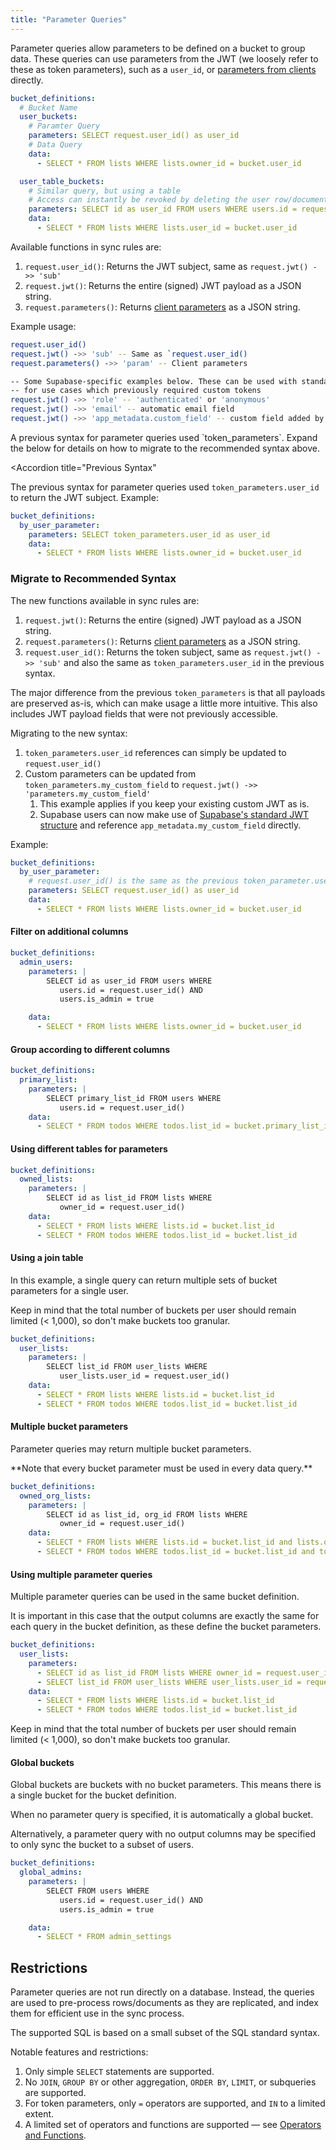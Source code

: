 ```yaml
---
title: "Parameter Queries"
---
```


Parameter queries allow parameters to be defined on a bucket to group data. These queries can use parameters from the JWT (we loosely refer to these as token parameters), such as a `user_id`, or [parameters from clients](/usage/sync-rules/advanced-topics/client-parameters-beta) directly.

```yaml
bucket_definitions:
  # Bucket Name
  user_buckets:
    # Paramter Query
    parameters: SELECT request.user_id() as user_id
    # Data Query
    data:
      - SELECT * FROM lists WHERE lists.owner_id = bucket.user_id

  user_table_buckets:
    # Similar query, but using a table
    # Access can instantly be revoked by deleting the user row/document
    parameters: SELECT id as user_id FROM users WHERE users.id = request.user_id()
    data:
      - SELECT * FROM lists WHERE lists.user_id = bucket.user_id
```

Available functions in sync rules are:

1. `request.user_id()`: Returns the JWT subject, same as `request.jwt() ->> 'sub'`
2. `request.jwt()`: Returns the entire (signed) JWT payload as a JSON string.
3. `request.parameters()`: Returns [client parameters](/usage/sync-rules/advanced-topics/client-parameters-beta) as a JSON string.

Example usage:

```bash
request.user_id()
request.jwt() ->> 'sub' -- Same as `request.user_id()
request.parameters() ->> 'param' -- Client parameters

-- Some Supabase-specific examples below. These can be used with standard Supabase tokens,
-- for use cases which previously required custom tokens
request.jwt() ->> 'role' -- 'authenticated' or 'anonymous'
request.jwt() ->> 'email' -- automatic email field
request.jwt() ->> 'app_metadata.custom_field' -- custom field added by a service account (authenticated)

```

<Note>
  A previous syntax for parameter queries used `token_parameters`. Expand the below for details on how to migrate to the recommended syntax above.
</Note>

<Accordion
  title="Previous Syntax"
>
The previous syntax for parameter queries used `token_parameters.user_id` to return the JWT subject. Example:

```yaml
bucket_definitions:
  by_user_parameter:
    parameters: SELECT token_parameters.user_id as user_id
    data:
      - SELECT * FROM lists WHERE lists.owner_id = bucket.user_id
```
### Migrate to Recommended Syntax

The new functions available in sync rules are:

1. `request.jwt()`: Returns the entire (signed) JWT payload as a JSON string.
2. `request.parameters()`: Returns [client parameters](/usage/sync-rules/advanced-topics/client-parameters-beta) as a JSON string.
3. `request.user_id()`: Returns the token subject, same as `request.jwt() ->> 'sub'` and also the same as `token_parameters.user_id` in the previous syntax.

The major difference from the previous `token_parameters` is that all payloads are preserved as-is, which can make usage a little more intuitive. This also includes JWT payload fields that were not previously accessible.

Migrating to the new syntax:

1. `token_parameters.user_id` references can simply be updated to `request.user_id()`
2. Custom parameters can be updated from `token_parameters.my_custom_field` to `request.jwt() ->> 'parameters.my_custom_field'`
   1. This example applies if you keep your existing custom JWT as is.
   2. Supabase users can now make use of [Supabase's standard JWT structure](https://supabase.com/docs/guides/auth/jwts#jwts-in-supabase) and reference `app_metadata.my_custom_field` directly.

Example:

```yaml
bucket_definitions:
  by_user_parameter:
    # request.user_id() is the same as the previous token_parameter.user_id
    parameters: SELECT request.user_id() as user_id
    data:
      - SELECT * FROM lists WHERE lists.owner_id = bucket.user_id
```
</Accordion>


#### Filter on additional columns

```yaml
bucket_definitions:
  admin_users:
    parameters: |
        SELECT id as user_id FROM users WHERE
           users.id = request.user_id() AND
           users.is_admin = true

    data:
      - SELECT * FROM lists WHERE lists.owner_id = bucket.user_id
```

#### Group according to different columns

```yaml
bucket_definitions:
  primary_list:
    parameters: |
        SELECT primary_list_id FROM users WHERE
           users.id = request.user_id()
    data:
      - SELECT * FROM todos WHERE todos.list_id = bucket.primary_list_id
```

#### Using different tables for parameters

```yaml
bucket_definitions:
  owned_lists:
    parameters: |
        SELECT id as list_id FROM lists WHERE
           owner_id = request.user_id()
    data:
      - SELECT * FROM lists WHERE lists.id = bucket.list_id
      - SELECT * FROM todos WHERE todos.list_id = bucket.list_id
```

#### Using a join table

In this example, a single query can return multiple sets of bucket parameters for a single user.

Keep in mind that the total number of buckets per user should remain limited (< 1,000), so don't make buckets too granular.

```yaml
bucket_definitions:
  user_lists:
    parameters: |
        SELECT list_id FROM user_lists WHERE
           user_lists.user_id = request.user_id()
    data:
      - SELECT * FROM lists WHERE lists.id = bucket.list_id
      - SELECT * FROM todos WHERE todos.list_id = bucket.list_id
```

#### Multiple bucket parameters

Parameter queries may return multiple bucket parameters.

<Info>
  **Note that every bucket parameter must be used in every data query.**
</Info>

```yaml
bucket_definitions:
  owned_org_lists:
    parameters: |
        SELECT id as list_id, org_id FROM lists WHERE
           owner_id = request.user_id()
    data:
      - SELECT * FROM lists WHERE lists.id = bucket.list_id and lists.org_id = bucket.org_id
      - SELECT * FROM todos WHERE todos.list_id = bucket.list_id and todos.org_id = bucket.org_id
```

#### Using multiple parameter queries

Multiple parameter queries can be used in the same bucket definition.

It is important in this case that the output columns are exactly the same for each query in the bucket definition, as these define the bucket parameters.

```yaml
bucket_definitions:
  user_lists:
    parameters:
      - SELECT id as list_id FROM lists WHERE owner_id = request.user_id()
      - SELECT list_id FROM user_lists WHERE user_lists.user_id = request.user_id()
    data:
      - SELECT * FROM lists WHERE lists.id = bucket.list_id
      - SELECT * FROM todos WHERE todos.list_id = bucket.list_id
```

Keep in mind that the total number of buckets per user should remain limited (< 1,000), so don't make buckets too granular.

#### Global buckets

Global buckets are buckets with no bucket parameters. This means there is a single bucket for the bucket definition.

When no parameter query is specified, it is automatically a global bucket.

Alternatively, a parameter query with no output columns may be specified to only sync the bucket to a subset of users.

```yaml
bucket_definitions:
  global_admins:
    parameters: |
        SELECT FROM users WHERE
           users.id = request.user_id() AND
           users.is_admin = true

    data:
      - SELECT * FROM admin_settings
```

## Restrictions

Parameter queries are not run directly on a database. Instead, the queries are used to pre-process rows/documents as they are replicated, and index them for efficient use in the sync process.

The supported SQL is based on a small subset of the SQL standard syntax.

Notable features and restrictions:

1. Only simple `SELECT` statements are supported.
2. No `JOIN`, `GROUP BY` or other aggregation, `ORDER BY`, `LIMIT`, or subqueries are supported.
3. For token parameters, only `=` operators are supported, and `IN` to a limited extent.
4. A limited set of operators and functions are supported — see [Operators and Functions](/usage/sync-rules/operators-and-functions).
